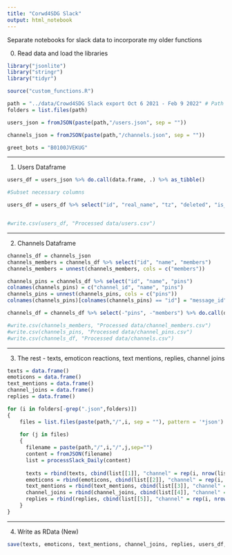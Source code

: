 ```yaml
---
title: "Corwd4SDG Slack"
output: html_notebook
---
```


Separate notebooks for slack data to incorporate my older functions

0. Read data and load the libraries

```r

library("jsonlite")
library("stringr")
library("tidyr")

source("custom_functions.R")

path = "../data/Crowd4SDG Slack export Oct 6 2021 - Feb 9 2022" # Path to the root folder with the API   extracted Slack data
folders = list.files(path)

users_json = fromJSON(paste(path,"/users.json", sep = "")) 

channels_json = fromJSON(paste(path,"/channels.json", sep = ""))

greet_bots = "B0100JVEKUG"

```

**************************************

1. Users Dataframe

```r

users_df = users_json %>% do.call(data.frame, .) %>% as_tibble()

#Subset necessary columns

users_df = users_df %>% select("id", "real_name", "tz", "deleted", "is_admin", "is_owner", "is_primary_owner", "is_restricted", "is_ultra_restricted", "is_bot", "is_app_user", "is_invited_user", "updated", title = "profile.title", image = "profile.image_512", email = "profile.email")


#write.csv(users_df, "Processed data/users.csv")

```

************************************

2. Channels Dataframe

```r

channels_df = channels_json
channels_members = channels_df %>% select("id", "name", "members")
channels_members = unnest(channels_members, cols = c("members"))

channels_pins = channels_df %>% select("id", "name", "pins")
colnames(channels_pins) = c("channel_id", "name", "pins")
channels_pins = unnest(channels_pins, cols = c("pins"))
colnames(channels_pins)[colnames(channels_pins) == "id"] = "message_id"

channels_df = channels_df %>% select(-"pins", -"members") %>% do.call(data.frame, .) %>% as_tibble()

#write.csv(channels_members, "Processed data/channel_members.csv")
#write.csv(channels_pins, "Processed data/channel_pins.csv")
#write.csv(channels_df, "Processed data/channels.csv")

```

**************************************

3. The rest - texts, emoticon reactions, text mentions, replies, channel joins

```r

texts = data.frame()
emoticons = data.frame()
text_mentions = data.frame()
channel_joins = data.frame()
replies = data.frame()

for (i in folders[-grep(".json",folders)])
{
    files = list.files(paste(path,"/",i, sep = ""), pattern = '*json')   
    
    for (j in files)
    {
      filename = paste(path,"/",i,"/",j,sep="")
      content = fromJSON(filename)
      list = processSlack_Daily(content)
      
      texts = rbind(texts, cbind(list[[1]], "channel" = rep(i, nrow(list[[1]]))))
      emoticons = rbind(emoticons, cbind(list[[2]], "channel" = rep(i, nrow(list[[2]]))))
      text_mentions = rbind(text_mentions, cbind(list[[3]], "channel" = rep(i, nrow(list[[3]])))) 
      channel_joins = rbind(channel_joins, cbind(list[[4]], "channel" = rep(i, nrow(list[[4]]))))
      replies = rbind(replies, cbind(list[[5]], "channel" = rep(i, nrow(list[[5]]))))
    }
}

```

*******************************************

4. Write as RData (New)

```r

save(texts, emoticons, text_mentions, channel_joins, replies, users_df, channels_df, channels_members, channels_pins, file = "../processed data/slack.RData")

```

